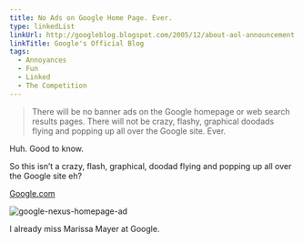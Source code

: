 ```yaml
---
title: No Ads on Google Home Page. Ever.
type: linkedList
linkUrl: http://googleblog.blogspot.com/2005/12/about-aol-announcement.html
linkTitle: Google's Official Blog
tags:
  - Annoyances
  - Fun
  - Linked
  - The Competition
---
```


> There will be no banner ads on the Google homepage or web search results pages. There will not be crazy, flashy, graphical doodads flying and popping up all over the Google site. Ever.

Huh. Good to know.

So this isn’t a crazy, flash, graphical, doodad flying and popping up all over the Google site eh?

[Google.com](http://google.com)

![google-nexus-homepage-ad](/images/uploads/google-nexus-homepage-ad.jpg)

I already miss Marissa Mayer at Google.
